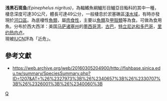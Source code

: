 {{Speciesbox
| taxon = Epinephelus nigritus
| status = NT
| status_system = IUCN3.1
}}

'''浅黑石斑鱼'''''(Epinephelus nigritus)''，為輻鰭魚綱鱸形目鱸亞目鮨科的其中一種，棲息深度可達30公尺，體長可達49公分，一般棲息於淤塞礁區[[真光層|淺水域]]，有時亦發現於[[汽水_(水域)|河口區]]。為底棲性[[魚類|魚類]]，屬[[肉食性|肉食性]]，主要以[[魚類|魚類]]及[[甲殼類|甲殼類]]等為食。可做為食用魚。分布於西大西洋：美国[[马萨诸塞州|马萨诸塞州]]的[[墨西哥湾|墨西哥湾]]，[[古巴|古巴]]，[[特立尼达和多巴哥|特立尼达和多巴哥]]，[[里约热内卢|里约热内卢]]。
<br />
現被[[IUCN红色名录|IUCN]]評為「近危」。

== 參考文獻 ==
*https://web.archive.org/web/20160305204900/http://fishbase.sinica.edu.tw/summary/SpeciesSummary.php?ID=1207&AT=%26%2327973%3B%26%2340657%3B%26%2330707%3B%26%2326001%3B%26%2340060%3B

{{鱸形目小作品}}

{{Taxonbar}}
[[Category:石斑鱼属|Q]]